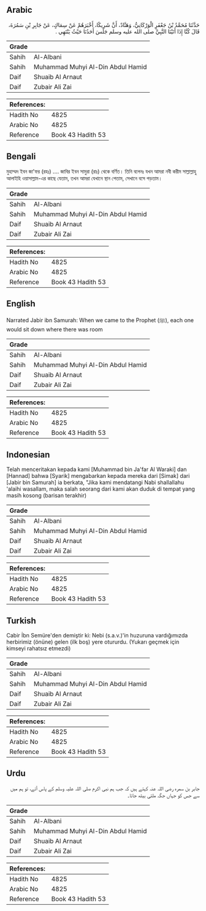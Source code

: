 ## Arabic


<div dir="rtl" lang="ar" style={{fontSize:'larger',backgroundColor:'#f8f9fa',padding:20}}>
حَدَّثَنَا مُحَمَّدُ بْنُ جَعْفَرٍ الْوَرْكَانِيُّ، وَهَنَّادٌ، أَنَّ شَرِيكًا، أَخْبَرَهُمْ عَنْ سِمَاكٍ، عَنْ جَابِرِ بْنِ سَمُرَةَ، قَالَ كُنَّا إِذَا أَتَيْنَا النَّبِيَّ صلى الله عليه وسلم جَلَسَ أَحَدُنَا حَيْثُ يَنْتَهِي ‏.‏
</div>
<div style={{backgroundColor:'#f8f9fa',padding:20, marginBottom: 10}}><table> <thead> <tr> <th>Grade</th> <th></th> </tr> </thead> <tbody> <tr><td>Sahih</td><td>Al-Albani</td></tr><tr><td>Sahih</td><td>Muhammad Muhyi Al-Din Abdul Hamid</td></tr><tr><td>Daif</td><td>Shuaib Al Arnaut</td></tr><tr><td>Daif</td><td>Zubair Ali Zai</td></tr></tbody></table><table> <thead> <tr> <th>References:</th> <th></th> </tr> </thead> <tbody><tr><td>Hadith No</td><td>4825</td></tr><tr><td>Arabic No</td><td>4825</td></tr><tr><td>Reference</td><td>Book 43 Hadith 53</td></tr></tbody></table></div>

## Bengali


<div dir="ltr" lang="bn" style={{fontSize:'larger',backgroundColor:'#f8f9fa',padding:20}}>
মুহাম্মদ ইবন জা'ফর (রহঃ) .... জাবির ইবন সামুরা (রাঃ) থেকে বর্ণিত। তিনি বলেনঃ যখন আমরা নবী করীম সাল্লাল্লাহু আলাইহি ওয়াসাল্লাম-এর কাছে যেতাম, তখন আমরা যেখানে স্থান পেতাম, সেখানে বসে পড়তাম।
</div>
<div style={{backgroundColor:'#f8f9fa',padding:20, marginBottom: 10}}><table> <thead> <tr> <th>Grade</th> <th></th> </tr> </thead> <tbody> <tr><td>Sahih</td><td>Al-Albani</td></tr><tr><td>Sahih</td><td>Muhammad Muhyi Al-Din Abdul Hamid</td></tr><tr><td>Daif</td><td>Shuaib Al Arnaut</td></tr><tr><td>Daif</td><td>Zubair Ali Zai</td></tr></tbody></table><table> <thead> <tr> <th>References:</th> <th></th> </tr> </thead> <tbody><tr><td>Hadith No</td><td>4825</td></tr><tr><td>Arabic No</td><td>4825</td></tr><tr><td>Reference</td><td>Book 43 Hadith 53</td></tr></tbody></table></div>

## English


<div dir="ltr" lang="en" style={{fontSize:'larger',backgroundColor:'#f8f9fa',padding:20}}>
Narrated Jabir ibn Samurah: When we came to the Prophet (ﷺ), each one would sit down where there was room
</div>
<div style={{backgroundColor:'#f8f9fa',padding:20, marginBottom: 10}}><table> <thead> <tr> <th>Grade</th> <th></th> </tr> </thead> <tbody> <tr><td>Sahih</td><td>Al-Albani</td></tr><tr><td>Sahih</td><td>Muhammad Muhyi Al-Din Abdul Hamid</td></tr><tr><td>Daif</td><td>Shuaib Al Arnaut</td></tr><tr><td>Daif</td><td>Zubair Ali Zai</td></tr></tbody></table><table> <thead> <tr> <th>References:</th> <th></th> </tr> </thead> <tbody><tr><td>Hadith No</td><td>4825</td></tr><tr><td>Arabic No</td><td>4825</td></tr><tr><td>Reference</td><td>Book 43 Hadith 53</td></tr></tbody></table></div>

## Indonesian


<div dir="ltr" lang="id" style={{fontSize:'larger',backgroundColor:'#f8f9fa',padding:20}}>
Telah menceritakan kepada kami [Muhammad bin Ja'far Al Waraki] dan [Hannad] bahwa [Syarik] mengabarkan kepada mereka dari [Simak] dari [Jabir bin Samurah] ia berkata, "Jika kami mendatangi Nabi shallallahu 'alaihi wasallam, maka salah seorang dari kami akan duduk di tempat yang masih kosong (barisan terakhir)
</div>
<div style={{backgroundColor:'#f8f9fa',padding:20, marginBottom: 10}}><table> <thead> <tr> <th>Grade</th> <th></th> </tr> </thead> <tbody> <tr><td>Sahih</td><td>Al-Albani</td></tr><tr><td>Sahih</td><td>Muhammad Muhyi Al-Din Abdul Hamid</td></tr><tr><td>Daif</td><td>Shuaib Al Arnaut</td></tr><tr><td>Daif</td><td>Zubair Ali Zai</td></tr></tbody></table><table> <thead> <tr> <th>References:</th> <th></th> </tr> </thead> <tbody><tr><td>Hadith No</td><td>4825</td></tr><tr><td>Arabic No</td><td>4825</td></tr><tr><td>Reference</td><td>Book 43 Hadith 53</td></tr></tbody></table></div>

## Turkish


<div dir="ltr" lang="tr" style={{fontSize:'larger',backgroundColor:'#f8f9fa',padding:20}}>
Cabir İbn Semüre'den demiştir ki: Nebi (s.a.v.)'in huzuruna vardığımızda herbirimiz (önüne) gelen (ilk boş) yere otururdu. (Yukarı geçmek için kimseyi rahatsız etmezdi)
</div>
<div style={{backgroundColor:'#f8f9fa',padding:20, marginBottom: 10}}><table> <thead> <tr> <th>Grade</th> <th></th> </tr> </thead> <tbody> <tr><td>Sahih</td><td>Al-Albani</td></tr><tr><td>Sahih</td><td>Muhammad Muhyi Al-Din Abdul Hamid</td></tr><tr><td>Daif</td><td>Shuaib Al Arnaut</td></tr><tr><td>Daif</td><td>Zubair Ali Zai</td></tr></tbody></table><table> <thead> <tr> <th>References:</th> <th></th> </tr> </thead> <tbody><tr><td>Hadith No</td><td>4825</td></tr><tr><td>Arabic No</td><td>4825</td></tr><tr><td>Reference</td><td>Book 43 Hadith 53</td></tr></tbody></table></div>

## Urdu


<div dir="rtl" lang="ur" style={{fontSize:'larger',backgroundColor:'#f8f9fa',padding:20}}>
جابر بن سمرہ رضی اللہ عنہ کہتے ہیں کہ جب ہم نبی اکرم صلی اللہ علیہ وسلم کے پاس آتے، تو ہم میں سے جس کو جہاں جگہ ملتی بیٹھ جاتا۔
</div>
<div style={{backgroundColor:'#f8f9fa',padding:20, marginBottom: 10}}><table> <thead> <tr> <th>Grade</th> <th></th> </tr> </thead> <tbody> <tr><td>Sahih</td><td>Al-Albani</td></tr><tr><td>Sahih</td><td>Muhammad Muhyi Al-Din Abdul Hamid</td></tr><tr><td>Daif</td><td>Shuaib Al Arnaut</td></tr><tr><td>Daif</td><td>Zubair Ali Zai</td></tr></tbody></table><table> <thead> <tr> <th>References:</th> <th></th> </tr> </thead> <tbody><tr><td>Hadith No</td><td>4825</td></tr><tr><td>Arabic No</td><td>4825</td></tr><tr><td>Reference</td><td>Book 43 Hadith 53</td></tr></tbody></table></div>